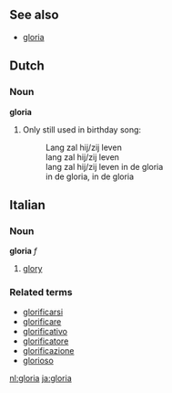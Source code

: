 ==See also==
*[[gloria]]

==Dutch==
===Noun===
'''gloria'''

#Only still used in birthday song:
#:Lang zal hij/zij leven
#:lang zal hij/zij leven
#:lang zal hij/zij leven in de gloria
#:in de gloria, in de gloria

==Italian==
===Noun===
'''gloria''' ''f''

# [[glory]]

===Related terms===
*[[glorificarsi]]
*[[glorificare]]
*[[glorificativo]]
*[[glorificatore]]
*[[glorificazione]]
*[[glorioso]]


[[nl:gloria]]
[[ja:gloria]]